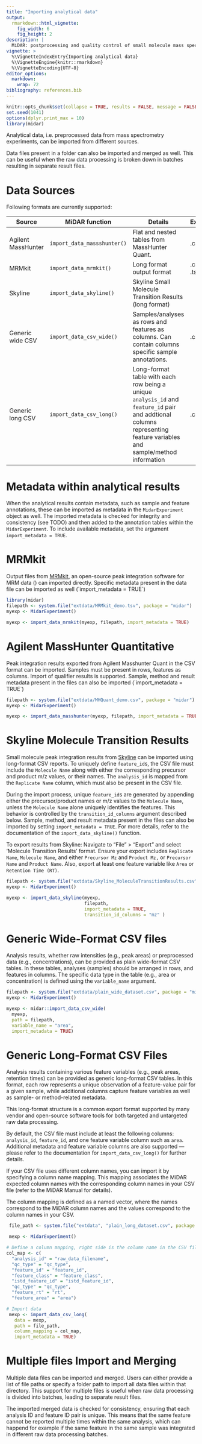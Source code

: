 ```yaml
---
title: "Importing analytical data"
output: 
  rmarkdown::html_vignette:
    fig_width: 6
    fig_height: 2
description: |
  MiDAR: postprocessing and quality control of small molecule mass spectrometry data 
vignette: >
  %\VignetteIndexEntry{Importing analytical data}
  %\VignetteEngine{knitr::rmarkdown}
  %\VignetteEncoding{UTF-8}
editor_options: 
  markdown: 
    wrap: 72
bibliography: references.bib
---
```


```r
knitr::opts_chunk$set(collapse = TRUE, results = FALSE, message = FALSE, comment = "#>")
set.seed(1041)
options(dplyr.print_max = 10)
library(midar)
```

Analytical data, i.e. preprocessed data from mass spectrometry
experiments, can be imported from different sources.

Data files present in a folder can also be imported and merged as well.
This can be useful when the raw data processing is broken down in
batches resulting in separate result files.

# Data Sources

Following formats are currently supported:

| Source | MiDAR function | Details | Extension |
|------------------|------------------|------------------|------------------|
| Agilent MassHunter | `import_data_massshunter()` | Flat and nested tables from MassHunter Quant. | .csv |
| MRMkit | `import_data_mrmkit()` | Long format output format | .csv or .tsv |
| Skyline | `import_data_skyline()` | Skyline Small Molecule Transition Results (long format) |  |
| Generic wide CSV | `import_data_csv_wide()` | Samples/analyses as rows and features as columns. Can contain columns specific sample annotations. | .csv |
| Generic long CSV | `import_data_csv_long()` | Long-format table with each row being a unique `analysis_id` and `feature_id` pair and addtional columns representing feature variables and sample/method information | .csv |

# Metadata within analytical results

When the analytical results contain metadata, such as sample and feature
annotations, these can be imported as metadata in the `MidarExperiment`
object as well. The imported metadata is checked for integrity and
consistency (see TODO) and then added to the annotation tables within
the `MidarExperiment`. To include available metadata, set the argument
`import_metadata = TRUE`.

# MRMkit

Output files from
[MRMkit](https://github.com/MRMkit/MRMkit "https://github.com/MRMkit/MRMkit"),
an open-source peak integration software for MRM data
(\cite{author2023}) can imported directly. Specific metadata present in
the data file can be imported as well (\`import_metadata = TRUE\`)

```r
library(midar)
filepath <- system.file("extdata/MRMkit_demo.tsv", package = "midar")
myexp <- MidarExperiment()

myexp <- import_data_mrmkit(myexp, filepath, import_metadata = TRUE)
```

# Agilent MassHunter Quantitative

Peak integration results exported from Agilent Masshunter Quant in the
CSV format can be imported. Samples must be present in rows, features as
columns. Import of qualifier results is supported. Sample, method and
result metadata present in the files can also be imported
(\`import_metadata = TRUE\`)

```r
filepath <- system.file("extdata/MHQuant_demo.csv", package = "midar")
myexp <- MidarExperiment()

myexp <- import_data_masshunter(myexp, filepath, import_metadata = TRUE)
```

# Skyline Molecule Transition Results 

Small molecule peak integration results from [Skyline](#0) can be
imported using long-format CSV reports. To uniquely define
`feature_id`s, the CSV file must include the `Molecule Name` along with
either the corresponding precursor and product m/z values, or their
names. The `analysis_id` is mapped from the `Replicate Name` column,
which must also be present in the CSV file.

During the import process, unique `feature_id`s are generated by
appending either the precursor/product names or m/z values to
the `Molecule Name`, unless the `Molecule Name` alone uniquely
identifies the features. This behavior is controlled by
the `transition_id_columns` argument described below. Sample, method,
and result metadata present in the files can also be imported by setting
`import_metadata = TRUE`. For more details, refer to the documentation
of the `import_data_skyline()` function.

To export results from Skyline: Navigate to "File" \> "Export" and
select 'Molecule Transition Results' format. Ensure your export includes
`Replicate Name`, `Molecule Name`, and either `Precursor Mz` and
`Product Mz,` or `Precursor Name` and `Product Name`. Also, export at
least one feature variable like `Area` or `Retention Time (RT)`.

```r
filepath <- system.file("extdata/Skyline_MoleculeTransitionResults.csv", package = "midar")
myexp <- MidarExperiment()

myexp <- import_data_skyline(myexp, 
                             filepath, 
                             import_metadata = TRUE, 
                             transition_id_columns = "mz" )
```

# Generic Wide-Format CSV files

Analysis results, whether raw intensities (e.g., peak areas) or
preprocessed data (e.g., concentrations), can be provided as plain
wide-format CSV tables. In these tables, analyses (samples) should be
arranged in rows, and features in columns. The specific data type in the
table (e.g., area or concentration) is defined using
the `variable_name` argument.

```r
filepath <- system.file("extdata/plain_wide_dataset.csv", package = "midar")
myexp <- MidarExperiment()

myexp <- midar::import_data_csv_wide(
  myexp, 
  path = filepath,
  variable_name = "area", 
  import_metadata = TRUE)
```

# Generic Long-Format CSV Files

Analysis results containing various feature variables (e.g., peak areas, retention
times) can be provided as generic long-format CSV tables. In this format, each row
represents a unique observation of a feature-value pair for a given sample, while
additional columns capture feature variables as well as sample- or method-related
metadata.

This long-format structure is a common export format supported by many vendor and
open-source software tools for both targeted and untargeted raw data processing.

By default, the CSV file must include at least the following columns:
`analysis_id`, `feature_id`, and one feature variable column such as `area`.
Additional metadata and feature variable columns are also supported — please refer
to the documentation for `import_data_csv_long()` for further details.

If your CSV file uses different column names, you can import it by specifying a
column name mapping. This mapping associates the MiDAR expected column names with
the corresponding column names in your CSV file (refer to the MiDAR Manual for
details).

The column mapping is defined as a named vector, where the names correspond to
the MiDAR column names and the values correspond to the column names in your CSV.


```r
 file_path <- system.file("extdata", "plain_long_dataset.csv", package = "midar")

 mexp <- MidarExperiment()

# Define a column mapping, right side is the column name in the CSV file
col_map <- c(
  "analysis_id" = "raw_data_filename",
  "qc_type" = "qc_type",
  "feature_id" = "feature_id",
  "feature_class" = "feature_class",
  "istd_feature_id" = "istd_feature_id",
  "qc_type" = "qc_type",
  "feature_rt" = "rt",
  "feature_area" = "area")

# Import data
 mexp <- import_data_csv_long(
   data = mexp,
   path = file_path,
   column_mapping = col_map,
   import_metadata = TRUE)
```

# Multiple files Import and Merging

Multiple data files can be imported and merged. Users can either provide
a list of file paths or specify a folder path to import all data files
within that directory. This support for multiple files is useful when
raw data processing is divided into batches, leading to separate result
files.

The imported merged data is checked for consistency, ensuring that each
analysis ID and feature ID pair is unique. This means that the same
feature cannot be reported multiple times within the same analysis,
which can happend for example if the same feature in the same sample was
integrated in different raw data processing batches.
